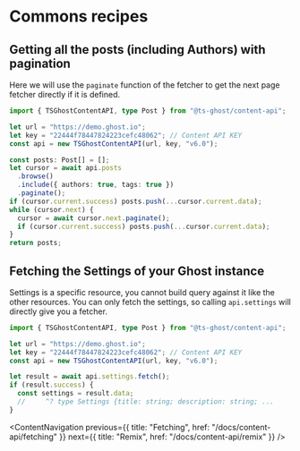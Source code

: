 # Commons recipes

## Getting all the posts (including Authors) with pagination

Here we will use the `paginate` function of the fetcher to get the next page fetcher directly if it is defined.

```ts title
import { TSGhostContentAPI, type Post } from "@ts-ghost/content-api";

let url = "https://demo.ghost.io";
let key = "22444f78447824223cefc48062"; // Content API KEY
const api = new TSGhostContentAPI(url, key, "v6.0");

const posts: Post[] = [];
let cursor = await api.posts
  .browse()
  .include({ authors: true, tags: true })
  .paginate();
if (cursor.current.success) posts.push(...cursor.current.data);
while (cursor.next) {
  cursor = await cursor.next.paginate();
  if (cursor.current.success) posts.push(...cursor.current.data);
}
return posts;
```

## Fetching the Settings of your Ghost instance

Settings is a specific resource, you cannot build query against it like the other resources. You can only fetch the settings, so calling `api.settings` will directly give you a fetcher.

```ts
import { TSGhostContentAPI, type Post } from "@ts-ghost/content-api";

let url = "https://demo.ghost.io";
let key = "22444f78447824223cefc48062"; // Content API KEY
const api = new TSGhostContentAPI(url, key, "v6.0");

let result = await api.settings.fetch();
if (result.success) {
  const settings = result.data;
  //     ^? type Settings {title: string; description: string; ...
}
```

<ContentNavigation
  previous={{ title: "Fetching", href: "/docs/content-api/fetching" }}
  next={{ title: "Remix", href: "/docs/content-api/remix" }}
/>
